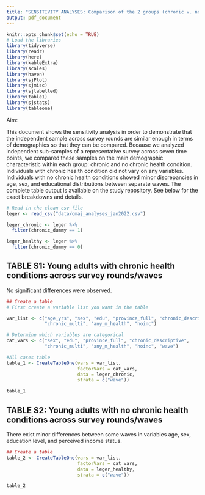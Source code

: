 ```yaml
---
title: "SENSITIVITY ANALYSES: Comparison of the 2 groups (chronic v. no chronic condition) across waves"
output: pdf_document
---
```


```r
knitr::opts_chunk$set(echo = TRUE)
# Load the libraries
library(tidyverse)
library(readr)
library(here)
library(kableExtra)
library(scales)
library(haven)
library(sjPlot)
library(sjmisc)
library(sjlabelled)
library(table1)
library(sjstats)
library(tableone)
```

Aim:

This document shows the sensitivity analysis in order to demonstrate that the independent sample across survey rounds are similar enough in terms of demographics so that they can be compared. Because we analyzed independent sub-samples of a representative survey across seven time points, we compared these samples on the main demographic characteristic within each group: chronic and no chronic health condition. Individuals with chronic health condition did not vary on any variables. Individuals with no chronic health conditions showed minor discrepancies in age, sex, and educational distributions between separate waves. The complete table output is available on the study repository. See below for the exact breakdowns and details.

```r
# Read in the clean csv file
leger <- read_csv("data/cmaj_analyses_jan2022.csv")

leger_chronic <- leger %>%
  filter(chronic_dummy == 1)

leger_healthy <- leger %>%
  filter(chronic_dummy == 0)
```

## TABLE S1: Young adults with chronic health conditions across survey rounds/waves

No significant differences were observed.

```r
## Create a table
# First create a variable list you want in the table

var_list <- c("age_yrs", "sex", "edu", "province_full", "chronic_descriptive", 
              "chronic_multi", "any_m_health", "hoinc")

# Determine which variables are categorical
cat_vars <- c("sex", "edu", "province_full", "chronic_descriptive", 
              "chronic_multi", "any_m_health", "hoinc", "wave")

#All cases table
table_1 <- CreateTableOne(vars = var_list, 
                          factorVars = cat_vars,
                          data = leger_chronic,
                          strata = c("wave"))

table_1
```

## TABLE S2: Young adults with no chronic health conditions across survey rounds/waves

There exist minor differences between some waves in variables age, sex, education level, and perceived income status.

```r
## Create a table
table_2 <- CreateTableOne(vars = var_list, 
                          factorVars = cat_vars,
                          data = leger_healthy,
                          strata = c("wave"))

table_2
```




